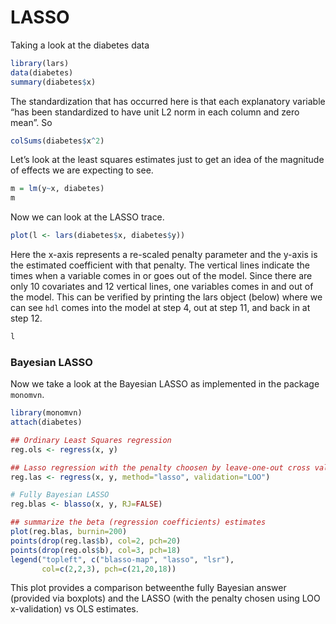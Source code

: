 LASSO
========================================================

Taking a look at the diabetes data

```r
library(lars)
data(diabetes)
summary(diabetes$x)
```

The standardization that has occurred here is that each explanatory variable "has been standardized to have unit L2 norm in each column and zero mean". So

```r
colSums(diabetes$x^2)
```

Let's look at the least squares estimates just to get an idea of the magnitude of effects we are expecting to see. 

```r
m = lm(y~x, diabetes)
m
```

Now we can look at the LASSO trace. 

```r
plot(l <- lars(diabetes$x, diabetes$y))
```

Here the x-axis represents a re-scaled penalty parameter and the y-axis is the estimated coefficient with that penalty. The vertical lines indicate the times when a variable comes in or goes out of the model. Since there are only 10 covariates and 12 vertical lines, one variables comes in and out of the model. This can be verified by printing the lars object (below) where we can see `hdl` comes into the model at step 4, out at step 11, and back in at step 12. 

```r
l
```

### Bayesian LASSO

Now we take a look at the Bayesian LASSO as implemented in the package `monomvn`. 

```r
library(monomvn)
attach(diabetes)

## Ordinary Least Squares regression
reg.ols <- regress(x, y)

## Lasso regression with the penalty choosen by leave-one-out cross validation
reg.las <- regress(x, y, method="lasso", validation="LOO")

# Fully Bayesian LASSO
reg.blas <- blasso(x, y, RJ=FALSE)

## summarize the beta (regression coefficients) estimates
plot(reg.blas, burnin=200)
points(drop(reg.las$b), col=2, pch=20)
points(drop(reg.ols$b), col=3, pch=18)
legend("topleft", c("blasso-map", "lasso", "lsr"),
       col=c(2,2,3), pch=c(21,20,18))
```

This plot provides a comparison betweenthe fully Bayesian answer (provided via boxplots) and the LASSO (with the penalty chosen using LOO x-validation) vs OLS estimates. 
